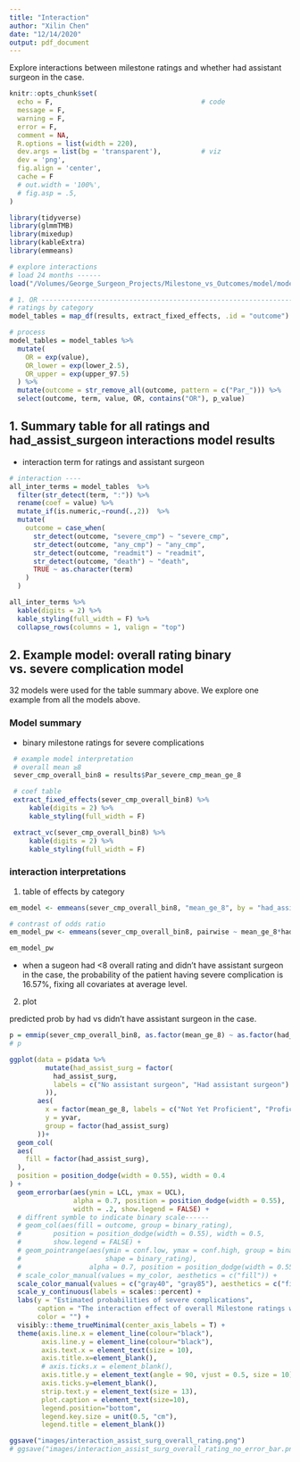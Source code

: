 ```yaml
---
title: "Interaction"
author: "Xilin Chen"
date: "12/14/2020"
output: pdf_document
---
```


Explore interactions between milestone ratings and whether had assistant surgeon in the case.

```r
knitr::opts_chunk$set(
  echo = F,                                     # code
  message = F,
  warning = F,
  error = F,
  comment = NA,
  R.options = list(width = 220),
  dev.args = list(bg = 'transparent'),          # viz
  dev = 'png',
  fig.align = 'center',
  cache = F
  # out.width = '100%',
  # fig.asp = .5,
)    

library(tidyverse)
library(glmmTMB)
library(mixedup)
library(kableExtra)
library(emmeans)

```

```r
# explore interactions
# load 24 months ------
load("/Volumes/George_Surgeon_Projects/Milestone_vs_Outcomes/model/models_month24_pc_interaction.rdata")

# 1. OR ----------------------------------------------------------------------
# ratings by category
model_tables = map_df(results, extract_fixed_effects, .id = "outcome")

# process
model_tables = model_tables %>%
  mutate(
    OR = exp(value),
    OR_lower = exp(lower_2.5),
    OR_upper = exp(upper_97.5)
  ) %>%
  mutate(outcome = str_remove_all(outcome, pattern = c("Par_"))) %>%
  select(outcome, term, value, OR, contains("OR"), p_value) 

```

## 1. Summary table for all ratings and had_assist_surgeon interactions model results

- interaction term for ratings and assistant surgeon

```r
# interaction ----
all_inter_terms = model_tables  %>%
  filter(str_detect(term, ":")) %>% 
  rename(coef = value) %>% 
  mutate_if(is.numeric,~round(.,2))  %>% 
  mutate(
    outcome = case_when(
      str_detect(outcome, "severe_cmp") ~ "severe_cmp",
      str_detect(outcome, "any_cmp") ~ "any_cmp",
      str_detect(outcome, "readmit") ~ "readmit",
      str_detect(outcome, "death") ~ "death",
      TRUE ~ as.character(term)
    )
  )

all_inter_terms %>% 
  kable(digits = 2) %>%
  kable_styling(full_width = F) %>% 
  collapse_rows(columns = 1, valign = "top") 
```

## 2. Example model: overall rating binary vs. severe complication model

32 models were used for the table summary above. We explore one example from all the models above.


### Model summary

- binary milestone ratings for severe complications

```r
 # example model interpretation
 # overall mean ≥8
 sever_cmp_overall_bin8 = results$Par_severe_cmp_mean_ge_8

 # coef table
 extract_fixed_effects(sever_cmp_overall_bin8) %>%
     kable(digits = 2) %>%
     kable_styling(full_width = F)

 extract_vc(sever_cmp_overall_bin8) %>%
     kable(digits = 2) %>%
     kable_styling(full_width = F)
```

### interaction interpretations

1. table of effects by category

```r
em_model <- emmeans(sever_cmp_overall_bin8, "mean_ge_8", by = "had_assist_surg", type = "response")

# contrast of odds ratio
em_model_pw <- emmeans(sever_cmp_overall_bin8, pairwise ~ mean_ge_8*had_assist_surg, type = "response")

em_model_pw
```

- when a sugeon had <8 overall rating and didn't have assistant surgeon in the case, the probability of the patient having severe complication is 16.57%, fixing all covariates at average level.


2. plot

predicted prob by had vs didn't have assistant surgeon in the case.

```r
p = emmip(sever_cmp_overall_bin8, as.factor(mean_ge_8) ~ as.factor(had_assist_surg),CIs=TRUE, type = "response")
# p

ggplot(data = p$data %>%
         mutate(had_assist_surg = factor(
           had_assist_surg,
           labels = c("No assistant surgeon", "Had assistant surgeon")
         )),
       aes(
         x = factor(mean_ge_8, labels = c("Not Yet Proficient", "Proficient")),
         y = yvar,
         group = factor(had_assist_surg)
       ))+
  geom_col(
  aes(
    fill = factor(had_assist_surg),
  ),
  position = position_dodge(width = 0.55), width = 0.4
) +
  geom_errorbar(aes(ymin = LCL, ymax = UCL),
                alpha = 0.7, position = position_dodge(width = 0.55),
                width = .2, show.legend = FALSE) +
  # diffrent symble to indicate binary scale------
  # geom_col(aes(fill = outcome, group = binary_rating),
  #        position = position_dodge(width = 0.55), width = 0.5,
  #        show.legend = FALSE) +
  # geom_pointrange(aes(ymin = conf.low, ymax = conf.high, group = binary_rating,
  #                     shape = binary_rating),
  #                 alpha = 0.7, position = position_dodge(width = 0.55)) +
  # scale_color_manual(values = my_color, aesthetics = c("fill")) +
  scale_color_manual(values = c("gray40", "gray85"), aesthetics = c("fill")) +
  scale_y_continuous(labels = scales::percent) +
  labs(y = "Estimated probabilities of severe complications",
       caption = "The interaction effect of overall Milestone ratings with vs. without assistant surgeons",
       color = "") +
  visibly::theme_trueMinimal(center_axis_labels = T) +
  theme(axis.line.x = element_line(colour="black"),
        axis.line.y = element_line(colour="black"),
        axis.text.x = element_text(size = 10),
        axis.title.x=element_blank(),
        # axis.ticks.x = element_blank(),
        axis.title.y = element_text(angle = 90, vjust = 0.5, size = 10),
        axis.ticks.y=element_blank(),
        strip.text.y = element_text(size = 13),
        plot.caption = element_text(size=10),
        legend.position="bottom",
        legend.key.size = unit(0.5, "cm"),
        legend.title = element_blank()) 

ggsave("images/interaction_assist_surg_overall_rating.png")
# ggsave("images/interaction_assist_surg_overall_rating_no_error_bar.png")
  
```

